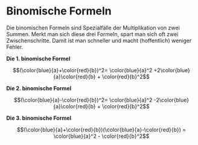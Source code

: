 # Binomische Formeln


Die binomischen Formeln sind Spezialfälle der Multiplikation von zwei Summen. Merkt man sich diese drei Formeln, spart man sich oft zwei Zwischenschritte. Damit ist man schneller und macht (hoffentlich) weniger Fehler.

**Die 1. binomische Formel**

$$(\color{blue}{a}+\color{red}{b})^2= \color{blue}{a}^2 +2\color{blue}{a}\color{red}{b} + \color{red}{b}^2$$

**Die 2. binomische Formel**

$$(\color{blue}{a}-\color{red}{b})^2= \color{blue}{a}^2 -2\color{blue}{a}\color{red}{b} + \color{red}{b}^2$$

**Die 3. binomische Formel**

$$(\color{blue}{a}+\color{red}{b})(\color{blue}{a}-\color{red}{b}) = \color{blue}{a}^2 - \color{red}{b}^2$$
